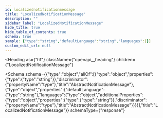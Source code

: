 ```yaml
---
id: localizednotificationmessage
title: "LocalizedNotificationMessage"
description: ""
sidebar_label: "LocalizedNotificationMessage"
hide_title: true
hide_table_of_contents: true
schema: true
sample: {"type":"string","defaultLanguage":"string","languages":{}}
custom_edit_url: null
---
```



<Heading
  as={"h1"}
  className={"openapi__heading"}
  children={"LocalizedNotificationMessage"}
>
</Heading>





<Schema
  schema={{"type":"object","allOf":[{"type":"object","properties":{"type":{"type":"string"}},"discriminator":{"propertyName":"type"},"title":"AbstractNotificationMessage"},{"type":"object","properties":{"defaultLanguage":{"type":"string"},"languages":{"type":"object","additionalProperties":{"type":"object","properties":{"type":{"type":"string"}},"discriminator":{"propertyName":"type"},"title":"AbstractNotificationMessage"}}}}],"title":"LocalizedNotificationMessage"}}
  schemaType={"response"}
>
  
</Schema>
            